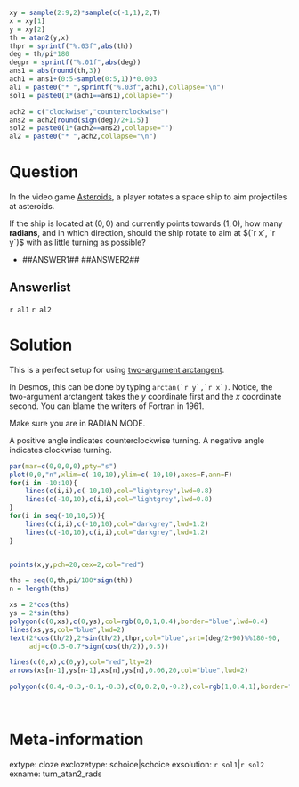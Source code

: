 ```r
xy = sample(2:9,2)*sample(c(-1,1),2,T)
x = xy[1]
y = xy[2]
th = atan2(y,x)
thpr = sprintf("%.03f",abs(th))
deg = th/pi*180
degpr = sprintf("%.01f",abs(deg))
ans1 = abs(round(th,3))
ach1 = ans1+(0:5-sample(0:5,1))*0.003
al1 = paste0("* ",sprintf("%.03f",ach1),collapse="\n")
sol1 = paste0(1*(ach1==ans1),collapse="")

ach2 = c("clockwise","counterclockwise")
ans2 = ach2[round(sign(deg)/2+1.5)]
sol2 = paste0(1*(ach2==ans2),collapse="")
al2 = paste0("* ",ach2,collapse="\n")

```

Question
========

In the video game [Asteroids](https://en.wikipedia.org/wiki/Asteroids_(video_game)), a player rotates a space ship to aim projectiles at asteroids.

If the ship is located at $(0,0)$ and currently points towards $(1,0)$, how many **radians**, and in which direction, should the ship rotate to aim at $(`r x`, `r y`)$ with as little turning as possible?

* ##ANSWER1## ##ANSWER2##


Answerlist
--------

`r al1`
`r al2`


Solution
========

This is a perfect setup for using [two-argument arctangent](https://en.wikipedia.org/wiki/Atan2).

In Desmos, this can be done by typing ``arctan(`r y`,`r x`)``. Notice, the two-argument arctangent takes the $y$ coordinate first and the $x$ coordinate second. You can blame the writers of Fortran in 1961.

Make sure you are in RADIAN MODE.

A positive angle indicates counterclockwise turning. A negative angle indicates clockwise turning.

```r
par(mar=c(0,0,0,0),pty="s")
plot(0,0,"n",xlim=c(-10,10),ylim=c(-10,10),axes=F,ann=F)
for(i in -10:10){
    lines(c(i,i),c(-10,10),col="lightgrey",lwd=0.8)
    lines(c(-10,10),c(i,i),col="lightgrey",lwd=0.8)
}
for(i in seq(-10,10,5)){
    lines(c(i,i),c(-10,10),col="darkgrey",lwd=1.2)
    lines(c(-10,10),c(i,i),col="darkgrey",lwd=1.2)
}


points(x,y,pch=20,cex=2,col="red")

ths = seq(0,th,pi/180*sign(th))
n = length(ths)

xs = 2*cos(ths)
ys = 2*sin(ths)
polygon(c(0,xs),c(0,ys),col=rgb(0,0,1,0.4),border="blue",lwd=0.4)
lines(xs,ys,col="blue",lwd=2)
text(2*cos(th/2),2*sin(th/2),thpr,col="blue",srt=(deg/2+90)%%180-90,
     adj=c(0.5-0.7*sign(cos(th/2)),0.5))

lines(c(0,x),c(0,y),col="red",lty=2)
arrows(xs[n-1],ys[n-1],xs[n],ys[n],0.06,20,col="blue",lwd=2)

polygon(c(0.4,-0.3,-0.1,-0.3),c(0,0.2,0,-0.2),col=rgb(1,0.4,1),border="black",lwd=1.5)
```
\


Meta-information
============
extype: cloze
exclozetype: schoice|schoice
exsolution: `r sol1`|`r sol2`
exname: turn_atan2_rads